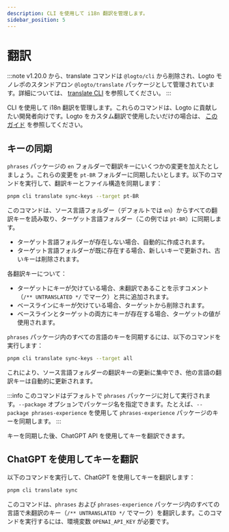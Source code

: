 ```yaml
---
description: CLI を使用して i18n 翻訳を管理します。
sidebar_position: 5
---
```


# 翻訳

:::note
v1.20.0 から、translate コマンドは `@logto/cli` から削除され、Logto モノレポのスタンドアロン `@logto/translate` パッケージとして管理されています。詳細については、 [translate CLI](/logto-oss/translate-cli/) を参照してください。
:::

CLI を使用して i18n 翻訳を管理します。これらのコマンドは、Logto に貢献したい開発者向けです。Logto をカスタム翻訳で使用したいだけの場合は、 [このガイド](/customization/localized-languages/) を参照してください。

## キーの同期

`phrases` パッケージの `en` フォルダーで翻訳キーにいくつかの変更を加えたとしましょう。これらの変更を `pt-BR` フォルダーに同期したいとします。以下のコマンドを実行して、翻訳キーとファイル構造を同期します：

```bash
pnpm cli translate sync-keys --target pt-BR
```

このコマンドは、ソース言語フォルダー（デフォルトでは `en`）からすべての翻訳キーを読み取り、ターゲット言語フォルダー（この例では `pt-BR`）に同期します。

- ターゲット言語フォルダーが存在しない場合、自動的に作成されます。
- ターゲット言語フォルダーが既に存在する場合、新しいキーで更新され、古いキーは削除されます。

各翻訳キーについて：

- ターゲットにキーが欠けている場合、未翻訳であることを示すコメント（`/** UNTRANSLATED */` でマーク）と共に追加されます。
- ベースラインにキーが欠けている場合、ターゲットから削除されます。
- ベースラインとターゲットの両方にキーが存在する場合、ターゲットの値が使用されます。

`phrases` パッケージ内のすべての言語のキーを同期するには、以下のコマンドを実行します：

```bash
pnpm cli translate sync-keys --target all
```

これにより、ソース言語フォルダーの翻訳キーの更新に集中でき、他の言語の翻訳キーは自動的に更新されます。

:::info
このコマンドはデフォルトで `phrases` パッケージに対して実行されます。`--package` オプションでパッケージ名を指定できます。たとえば、`--package phrases-experience` を使用して `phrases-experience` パッケージのキーを同期します。
:::

キーを同期した後、ChatGPT API を使用してキーを翻訳できます。

## ChatGPT を使用してキーを翻訳

以下のコマンドを実行して、ChatGPT を使用してキーを翻訳します：

```bash
pnpm cli translate sync
```

このコマンドは、`phrases` および `phrases-experience` パッケージ内のすべての言語で未翻訳のキー（`/** UNTRANSLATED */` でマーク）を翻訳します。このコマンドを実行するには、環境変数 `OPENAI_API_KEY` が必要です。
